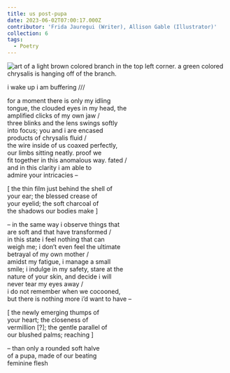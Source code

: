 ```yaml
---
title: us post-pupa
date: 2023-06-02T07:00:17.000Z
contributor: 'Frida Jauregui (Writer), Allison Gable (Illustrator)'
collection: 6
tags:
  - Poetry
---
```


<img src="/images/6/us-post-pupa-allison-gable.jpg" alt="art of a light brown colored branch in the top left corner. a green colored chrysalis is hanging off of the branch." class="w450" />

i wake up i am buffering ///<br />

for a moment there is only my idling<br />
tongue, the clouded eyes in my head, the<br />
amplified clicks of my own jaw /<br />
three blinks and the lens swings softly<br />
into focus; you and i are encased<br />
products of chrysalis fluid /<br />
the wire inside of us coaxed perfectly,<br />
our limbs sitting neatly. proof we<br />
fit together in this anomalous way. fated /<br />
and in this clarity i am able to<br />
admire your intricacies –

\[ the thin film just behind the shell of<br />
your ear; the blessed crease of<br />
your eyelid; the soft charcoal of<br />
the shadows our bodies make ]<br />

– in the same way i observe things that<br />
are soft and that have transformed /<br />
in this state i feel nothing that can<br />
weigh me; i don’t even feel the ultimate<br />
betrayal of my own mother /<br />
amidst my fatigue, i manage a small<br />
smile; i indulge in my safety, stare at the<br />
nature of your skin, and decide i will<br />
never tear my eyes away /<br />
i do not remember when we cocooned,<br />
but there is nothing more i’d want to have –<br />

\[ the newly emerging thumps of<br />
your heart; the closeness of<br />
vermillion \[?]; the gentle parallel of<br />
our blushed palms; reaching ]

– than only a rounded soft halve<br />
of a pupa, made of our beating<br />
feminine flesh
